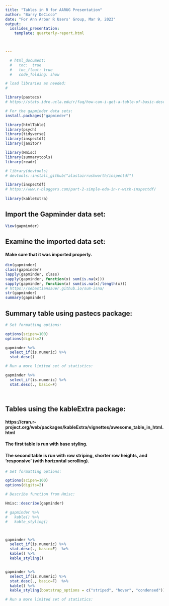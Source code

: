 ```yaml
---
title: "Tables in R for AARUG Presentation"
author: "Barry DeCicco"
date: "For Ann Arbor R Users' Group, Mar 9, 2023"
output:   
  ioslides_presentation:
    template: quarterly-report.html


  
---
```

```r

  # html_document:
  #   toc:  true
  #   toc_float: true
  #   code_folding: show

```

```r

# load libraries as needed:
# 

library(pastecs)
# https://stats.idre.ucla.edu/r/faq/how-can-i-get-a-table-of-basic-descriptive-statistics-for-my-variables/

# For the gapminder data sets:
install.packages("gapminder")

library(htmlTable)
library(psych)
library(tidyverse)
library(inspectdf)
library(janitor)

library(Hmisc)
library(summarytools)
library(readr)

# library(devtools)
# devtools::install_github("alastairrushworth/inspectdf")

library(inspectdf)   
# https://www.r-bloggers.com/part-2-simple-eda-in-r-with-inspectdf/
 
library(kableExtra)
```

## Import the Gapminder data set:


```r


View(gapminder)

```

## Examine the imported data set:

#### Make sure that it was imported properly.

```r
dim(gapminder)
class(gapminder)
lapply(gapminder, class)
sapply(gapminder, function(x) sum(is.na(x)))   
sapply(gapminder, function(x) sum(is.na(x)/length(x)))  
# https://sebastiansauer.github.io/sum-isna/
str(gapminder)
summary(gapminder)


```

## Summary table using pastecs package:

```r



# Set formatting options: 

options(scipen=100)
options(digits=2)

gapminder %>% 
  select_if(is.numeric) %>% 
  stat.desc()

# Run a more limited set of statistics:

gapminder %>% 
  select_if(is.numeric) %>% 
  stat.desc(., basic=F)




```


## Tables using the kableExtra package:

#### https://cran.r-project.org/web/packages/kableExtra/vignettes/awesome_table_in_html.html

#### The first table is run with base styling.

#### The second table is run with row striping, shorter row heights, and 'responsive' (with horizontal scrolling).


```r

# Set formatting options: 

options(scipen=100)
options(digits=2)

# Describe function from Hmisc:

Hmisc::describe(gapminder) 

# gapminder %>%
#   kable() %>%
#   kable_styling()



gapminder %>% 
  select_if(is.numeric) %>% 
  stat.desc(., basic=F)  %>% 
  kable() %>%
  kable_styling()


gapminder %>% 
  select_if(is.numeric) %>% 
  stat.desc(., basic=F)  %>% 
  kable() %>%
  kable_styling(bootstrap_options = c("striped", "hover", "condensed"))

# Run a more limited set of statistics:



```

```r








```



